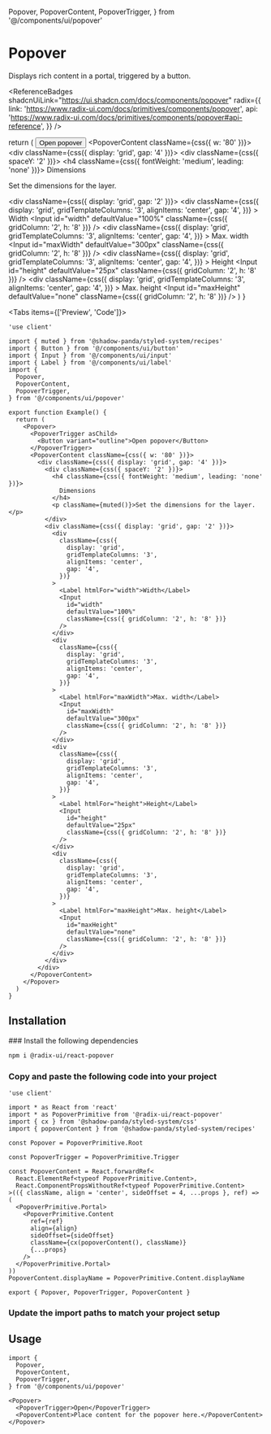   Popover,
  PopoverContent,
  PopoverTrigger,
} from '@/components/ui/popover'

# Popover

<Lead>Displays rich content in a portal, triggered by a button.</Lead>

<ReferenceBadges
  shadcnUiLink="https://ui.shadcn.com/docs/components/popover"
  radix={{
    link: 'https://www.radix-ui.com/docs/primitives/components/popover',
    api: 'https://www.radix-ui.com/docs/primitives/components/popover#api-reference',
  }}
/>

  return (
    <Popover>
      <PopoverTrigger asChild>
        <Button variant="outline">Open popover</Button>
      </PopoverTrigger>
      <PopoverContent className={css({ w: '80' })}>
        <div className={css({ display: 'grid', gap: '4' })}>
          <div className={css({ spaceY: '2' })}>
            <h4 className={css({ fontWeight: 'medium', leading: 'none' })}>
              Dimensions
            </h4>
            <p className={muted()}>Set the dimensions for the layer.</p>
          </div>
          <div className={css({ display: 'grid', gap: '2' })}>
            <div
              className={css({
                display: 'grid',
                gridTemplateColumns: '3',
                alignItems: 'center',
                gap: '4',
              })}
            >
              <Label htmlFor="width">Width</Label>
              <Input
                id="width"
                defaultValue="100%"
                className={css({ gridColumn: '2', h: '8' })}
              />
            </div>
            <div
              className={css({
                display: 'grid',
                gridTemplateColumns: '3',
                alignItems: 'center',
                gap: '4',
              })}
            >
              <Label htmlFor="maxWidth">Max. width</Label>
              <Input
                id="maxWidth"
                defaultValue="300px"
                className={css({ gridColumn: '2', h: '8' })}
              />
            </div>
            <div
              className={css({
                display: 'grid',
                gridTemplateColumns: '3',
                alignItems: 'center',
                gap: '4',
              })}
            >
              <Label htmlFor="height">Height</Label>
              <Input
                id="height"
                defaultValue="25px"
                className={css({ gridColumn: '2', h: '8' })}
              />
            </div>
            <div
              className={css({
                display: 'grid',
                gridTemplateColumns: '3',
                alignItems: 'center',
                gap: '4',
              })}
            >
              <Label htmlFor="maxHeight">Max. height</Label>
              <Input
                id="maxHeight"
                defaultValue="none"
                className={css({ gridColumn: '2', h: '8' })}
              />
            </div>
          </div>
        </div>
      </PopoverContent>
    </Popover>
  )
}

<Tabs items={['Preview', 'Code']}>
  <Tab>
    <Preview>
      <Example />
    </Preview>
  </Tab>
  <Tab>

```tsx copy
'use client'

import { muted } from '@shadow-panda/styled-system/recipes'
import { Button } from '@/components/ui/button'
import { Input } from '@/components/ui/input'
import { Label } from '@/components/ui/label'
import {
  Popover,
  PopoverContent,
  PopoverTrigger,
} from '@/components/ui/popover'

export function Example() {
  return (
    <Popover>
      <PopoverTrigger asChild>
        <Button variant="outline">Open popover</Button>
      </PopoverTrigger>
      <PopoverContent className={css({ w: '80' })}>
        <div className={css({ display: 'grid', gap: '4' })}>
          <div className={css({ spaceY: '2' })}>
            <h4 className={css({ fontWeight: 'medium', leading: 'none' })}>
              Dimensions
            </h4>
            <p className={muted()}>Set the dimensions for the layer.</p>
          </div>
          <div className={css({ display: 'grid', gap: '2' })}>
            <div
              className={css({
                display: 'grid',
                gridTemplateColumns: '3',
                alignItems: 'center',
                gap: '4',
              })}
            >
              <Label htmlFor="width">Width</Label>
              <Input
                id="width"
                defaultValue="100%"
                className={css({ gridColumn: '2', h: '8' })}
              />
            </div>
            <div
              className={css({
                display: 'grid',
                gridTemplateColumns: '3',
                alignItems: 'center',
                gap: '4',
              })}
            >
              <Label htmlFor="maxWidth">Max. width</Label>
              <Input
                id="maxWidth"
                defaultValue="300px"
                className={css({ gridColumn: '2', h: '8' })}
              />
            </div>
            <div
              className={css({
                display: 'grid',
                gridTemplateColumns: '3',
                alignItems: 'center',
                gap: '4',
              })}
            >
              <Label htmlFor="height">Height</Label>
              <Input
                id="height"
                defaultValue="25px"
                className={css({ gridColumn: '2', h: '8' })}
              />
            </div>
            <div
              className={css({
                display: 'grid',
                gridTemplateColumns: '3',
                alignItems: 'center',
                gap: '4',
              })}
            >
              <Label htmlFor="maxHeight">Max. height</Label>
              <Input
                id="maxHeight"
                defaultValue="none"
                className={css({ gridColumn: '2', h: '8' })}
              />
            </div>
          </div>
        </div>
      </PopoverContent>
    </Popover>
  )
}
```

  </Tab>
</Tabs>

## Installation

<Steps>
### Install the following dependencies

```bash npm2yarn copy
npm i @radix-ui/react-popover
```

### Copy and paste the following code into your project

```tsx filename="components/ui/popover.tsx" copy
'use client'

import * as React from 'react'
import * as PopoverPrimitive from '@radix-ui/react-popover'
import { cx } from '@shadow-panda/styled-system/css'
import { popoverContent } from '@shadow-panda/styled-system/recipes'

const Popover = PopoverPrimitive.Root

const PopoverTrigger = PopoverPrimitive.Trigger

const PopoverContent = React.forwardRef<
  React.ElementRef<typeof PopoverPrimitive.Content>,
  React.ComponentPropsWithoutRef<typeof PopoverPrimitive.Content>
>(({ className, align = 'center', sideOffset = 4, ...props }, ref) => (
  <PopoverPrimitive.Portal>
    <PopoverPrimitive.Content
      ref={ref}
      align={align}
      sideOffset={sideOffset}
      className={cx(popoverContent(), className)}
      {...props}
    />
  </PopoverPrimitive.Portal>
))
PopoverContent.displayName = PopoverPrimitive.Content.displayName

export { Popover, PopoverTrigger, PopoverContent }
```

### Update the import paths to match your project setup

</Steps>

## Usage

```tsx copy
import {
  Popover,
  PopoverContent,
  PopoverTrigger,
} from '@/components/ui/popover'
```

```tsx copy
<Popover>
  <PopoverTrigger>Open</PopoverTrigger>
  <PopoverContent>Place content for the popover here.</PopoverContent>
</Popover>
```

